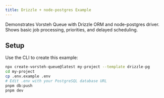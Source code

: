 ```yaml
---
title: Drizzle + node-postgres Example
---
```


Demonstrates Vorsteh Queue with Drizzle ORM and node-postgres driver. Shows basic job processing, priorities, and delayed scheduling.

## Setup

Use the CLI to create this example:

```bash
npx create-vorsteh-queue@latest my-project --template drizzle-pg
cd my-project
cp .env.example .env
# Edit .env with your PostgreSQL database URL
pnpm db:push
pnpm dev
```
